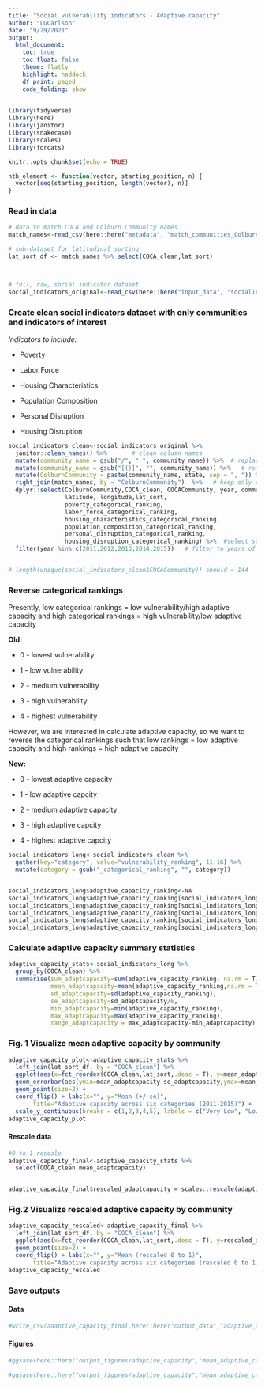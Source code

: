 ```yaml
---
title: "Social vulnerability indicators - Adaptive capacity"
author: "LGCarlson"
date: "9/29/2021"
output: 
  html_document:
    toc: true
    toc_float: false
    theme: flatly
    highlight: haddock
    df_print: paged
    code_folding: show
---
```


```r

library(tidyverse)
library(here)
library(janitor)
library(snakecase)
library(scales)
library(forcats)

knitr::opts_chunk$set(echo = TRUE)

nth_element <- function(vector, starting_position, n) { 
  vector[seq(starting_position, length(vector), n)] 
}
```


### Read in data

```r
# data to match COCA and Colburn Community names
match_names<-read_csv(here::here("metadata", "match_communities_Colburn_to_COCA.csv"))

# sub-dataset for latitudinal sorting
lat_sort_df <- match_names %>% select(COCA_clean,lat_sort)



# full, raw, social indicator dataset
social_indicators_original<-read_csv(here::here("input_data", "socialIndicatorData_2011-2015_allUSA.csv")) 
```


### Create clean social indicators dataset with only communities and indicators of interest 

_Indicators to include:_

* Poverty

* Labor Force

* Housing Characteristics

* Population Composition

* Personal Disruption

* Housing Disruption



```r
social_indicators_clean<-social_indicators_original %>% 
  janitor::clean_names() %>%       # clean column names
  mutate(community_name = gsub("/", " ", community_name)) %>%  # replace / with space
  mutate(community_name = gsub("[()]", "", community_name)) %>%   # remove parentheses
  mutate(ColburnCommunity = paste(community_name, state, sep = ", ")) %>%   
  right_join(match_names, by = "ColburnCommunity")  %>%   # keep only communities of interest
  dplyr::select(ColburnCommunity,COCA_clean, COCACommunity, year, community_name,state,region, 
                latitude, longitude,lat_sort,
                poverty_categorical_ranking, 
                labor_force_categorical_ranking,
                housing_characteristics_categorical_ranking, 
                population_composition_categorical_ranking,
                personal_disruption_categorical_ranking,
                housing_disruption_categorical_ranking) %>%  #select social indicator columns of interest
  filter(year %in% c(2011,2012,2013,2014,2015))   # filter to years of study


# length(unique(social_indicators_clean$COCACommunity)) should = 144
```


### Reverse categorical rankings

Presently, low categorical rankings = low vulnerability/high adaptive capacity and high categorical rankings = high vulnerability/low adaptive capacity

__Old:__

* 0 - lowest vulnerability

* 1 - low vulnerability

* 2 - medium vulnerability

* 3 - high vulnerability

* 4 - highest vulnerability


However, we are interested in calculate adaptive capacity, so we want to reverse the categorical rankings such that  low rankings = low adaptive capacity and high rankings = high adaptive capacity

__New:__

* 0 - lowest adaptive capacity

* 1 - low adaptive capcity

* 2 - medium adaptive capacity

* 3 - high adaptive capcity

* 4 - highest adaptive capcity


```r
social_indicators_long<-social_indicators_clean %>% 
  gather(key="category", value="vulnerability_ranking", 11:16) %>% 
  mutate(category = gsub("_categorical_ranking", "", category)) 


social_indicators_long$adaptive_capacity_ranking<-NA
social_indicators_long$adaptive_capacity_ranking[social_indicators_long$vulnerability_ranking == 0] = 4
social_indicators_long$adaptive_capacity_ranking[social_indicators_long$vulnerability_ranking == 1] = 3
social_indicators_long$adaptive_capacity_ranking[social_indicators_long$vulnerability_ranking == 2] = 2
social_indicators_long$adaptive_capacity_ranking[social_indicators_long$vulnerability_ranking == 3] = 1
social_indicators_long$adaptive_capacity_ranking[social_indicators_long$vulnerability_ranking == 4] = 0
```

### Calculate adaptive capacity summary statistics

```r
adaptive_capacity_stats<-social_indicators_long %>%  
  group_by(COCA_clean) %>%
  summarise(sum_adaptcapacity=sum(adaptive_capacity_ranking, na.rm = T),
            mean_adaptcapacity=mean(adaptive_capacity_ranking,na.rm = T), 
            sd_adaptcapacity=sd(adaptive_capacity_ranking),
            se_adaptcapacity=sd_adaptcapacity/6, 
            min_adaptcapacity=min(adaptive_capacity_ranking),
            max_adaptcapacity=max(adaptive_capacity_ranking), 
            range_adaptcapacity = max_adaptcapacity-min_adaptcapacity) 
```


### Fig. 1 Visualize mean adaptive capacity by community

```r
adaptive_capacity_plot<-adaptive_capacity_stats %>% 
  left_join(lat_sort_df, by = "COCA_clean") %>% 
  ggplot(aes(x=fct_reorder(COCA_clean,lat_sort,.desc = T), y=mean_adaptcapacity)) +
  geom_errorbar(aes(ymin=mean_adaptcapacity-se_adaptcapacity,ymax=mean_adaptcapacity+se_adaptcapacity),width = 0.5, alpha=0.5,size=0.5) + 
  geom_point(size=2) + 
  coord_flip() + labs(x="", y="Mean (+/-se)",
       title="Adaptive capacity across six categories (2011-2015)") +
  scale_y_continuous(breaks = c(1,2,3,4,5), labels = c("Very Low", "Low", "Medium", "High", "Very High"))
adaptive_capacity_plot
```



#### Rescale data

```r
#0 to 1 rescale
adaptive_capacity_final<-adaptive_capacity_stats %>% 
  select(COCA_clean,mean_adaptcapacity)


adaptive_capacity_final$rescaled_adaptcapacity = scales::rescale(adaptive_capacity_final$mean_adaptcapacity, to=c(0,1))
```






### Fig.2 Visualize rescaled adaptive capacity by community

```r
adaptive_capacity_rescaled<-adaptive_capacity_final %>% 
  left_join(lat_sort_df, by = "COCA_clean") %>% 
  ggplot(aes(x=fct_reorder(COCA_clean,lat_sort,.desc = T), y=rescaled_adaptcapacity)) +
  geom_point(size=2) + 
  coord_flip() + labs(x="", y="Mean (rescaled 0 to 1)",
       title="Adaptive capacity across six categories (rescaled 0 to 1)") 
adaptive_capacity_rescaled
```




### Save outputs

#### Data

```r
#write_csv(adaptive_capacity_final,here::here("output_data","adaptive_capacity_rescaled.csv"))
```

#### Figures

```r
#ggsave(here::here("output_figures/adaptive_capacity","mean_adaptive_capacity.pdf"),plot=adaptive_capacity_plot, height = 18,width = 10)

#ggsave(here::here("output_figures/adaptive_capacity","mean_adaptive_capacity_rescaled.pdf"),plot=adaptive_capacity_rescaled, height = 18,width = 10)
```



